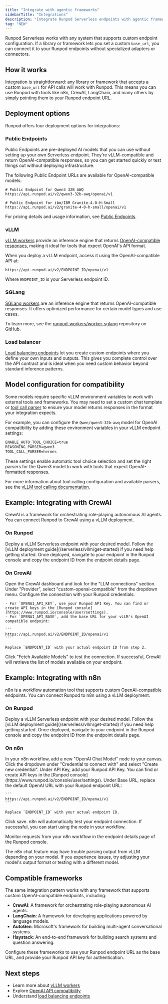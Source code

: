 ```yaml
---
title: "Integrate with agentic frameworks"
sidebarTitle: "Integrations"
description: "Integrate Runpod Serverless endpoints with agentic frameworks and any tool that support custom endpoints."
tag: "NEW"
---
```


Runpod Serverless works with any system that supports custom endpoint configuration. If a library or framework lets you set a custom `base_url`, you can connect it to your Runpod endpoints without specialized adapters or connectors.

## How it works

Integration is straightforward: any library or framework that accepts a custom `base_url` for API calls will work with Runpod. This means you can use Runpod with tools like n8n, CrewAI, LangChain, and many others by simply pointing them to your Runpod endpoint URL.

## Deployment options

Runpod offers four deployment options for integrations:

### Public Endpoints

Public Endpoints are pre-deployed AI models that you can use without setting up your own Serverless endpoint. They're vLLM-compatible and return OpenAI-compatible responses, so you can get started quickly or test things out without deploying infrastructure.

The following Public Endpoint URLs are available for OpenAI-compatible models:

```
# Public Endpoint for Qwen3 32B AWQ
https://api.runpod.ai/v2/qwen3-32b-awq/openai/v1

# Public Endpoint for ibm/IBM Granite-4.0-H-Small
https://api.runpod.ai/v2/granite-4-0-h-small/openai/v1
```

For pricing details and usage information, see [Public Endpoints](/hub/public-endpoints).

### vLLM

[vLLM workers](/serverless/vllm/overview) provide an inference engine that returns [OpenAI-compatible responses](/serverless/vllm/openai-compatibility), making it ideal for tools that expect OpenAI's API format.

When you deploy a vLLM endpoint, access it using the OpenAI-compatible API at:

```
https://api.runpod.ai/v2/ENDPOINT_ID/openai/v1
```

Where `ENDPOINT_ID` is your Serverless endpoint ID.

### SGLang

[SGLang workers](/serverless/sglang/overview) are an inference engine that returns OpenAI-compatible responses. It offers optimized performance for certain model types and use cases.

To learn more, see the [runpod-workers/worker-sglang](https://github.com/runpod-workers/worker-sglang) repository on GitHub.

### Load balancer

[Load balancing endpoints](/serverless/load-balancing/overview) let you create custom endpoints where you define your own inputs and outputs. This gives you complete control over the API contract and is ideal when you need custom behavior beyond standard inference patterns.

## Model configuration for compatibility

Some models require specific vLLM environment variables to work with external tools and frameworks. You may need to set a custom chat template or [tool call parser](https://docs.vllm.ai/en/latest/features/tool_calling.html) to ensure your model returns responses in the format your integration expects.

For example, you can configure the `Qwen/qwen3-32b-awq` model for OpenAI compatibility by adding these environment variables in your vLLM endpoint settings:

```txt
ENABLE_AUTO_TOOL_CHOICE=true
REASONING_PARSER=qwen3
TOOL_CALL_PARSER=hermes
```

These settings enable automatic tool choice selection and set the right parsers for the Qwen3 model to work with tools that expect OpenAI-formatted responses.

For more information about tool calling configuration and available parsers, see the [vLLM tool calling documentation](https://docs.vllm.ai/en/latest/features/tool_calling.html).

## Example: Integrating with CrewAI

CrewAI is a framework for orchestrating role-playing autonomous AI agents. You can connect Runpod to CrewAI using a vLLM deployment.

### On Runpod

<Steps>
  <Step title="Deploy a vLLM Serverless endpoint">
    Deploy a vLLM Serverless endpoint with your desired model. Follow the [vLLM deployment guide](/serverless/vllm/get-started) if you need help getting started.
  </Step>

  <Step title="Get your endpoint ID">
    Once deployed, navigate to your endpoint in the Runpod console and copy the endpoint ID from the endpoint details page.
  </Step>
</Steps>

### On CrewAI

<Steps>
  <Step title="Open the LLM connections settings">
    Open the CrewAI dashboard and look for the "LLM connections" section.
  </Step>

  <Step title="Select the custom OpenAI provider">
    Under "Provider", select "custom-openai-compatible" from the dropdown menu.
  </Step>

  <Step title="Add your credentials">
    Configure the connection with your Runpod credentials:
    
    - For `OPENAI_API_KEY`, use your Runpod API Key. You can find or create API keys in the [Runpod console](https://www.runpod.io/console/user/settings).
    - For `OPENAI_API_BASE`, add the base URL for your vLLM's OpenAI compatible endpoint:
    
    ```
    https://api.runpod.ai/v2/ENDPOINT_ID/openai/v1
    ```
    
    Replace `ENDPOINT_ID` with your actual endpoint ID from step 2.
  </Step>

  <Step title="Test the connection">
    Click "Fetch Available Models" to test the connection. If successful, CrewAI will retrieve the list of models available on your endpoint.
  </Step>
</Steps>

## Example: Integrating with n8n

n8n is a workflow automation tool that supports custom OpenAI-compatible endpoints. You can connect Runpod to n8n using a vLLM deployment.

### On Runpod

<Steps>
  <Step title="Deploy a vLLM Serverless endpoint">
    Deploy a vLLM Serverless endpoint with your desired model. Follow the [vLLM deployment guide](/serverless/vllm/get-started) if you need help getting started.
  </Step>

  <Step title="Get your endpoint ID">
    Once deployed, navigate to your endpoint in the Runpod console and copy the endpoint ID from the endpoint details page.
  </Step>
</Steps>

### On n8n

<Steps>
  <Step title="Create an OpenAI Chat Model node">
    In your n8n workflow, add a new "OpenAI Chat Model" node to your canvas.
  </Step>

  <Step title="Create a new credential">
    Click the dropdown under "Credential to connect with" and select "Create new credential".
  </Step>

  <Step title="Add your API key">
    Under API Key, add your Runpod API Key. You can find or create API keys in the [Runpod console](https://www.runpod.io/console/user/settings).
  </Step>

  <Step title="Configure the base URL">
    Under Base URL, replace the default OpenAI URL with your Runpod endpoint URL:
    
    ```
    https://api.runpod.ai/v2/ENDPOINT_ID/openai/v1
    ```
    
    Replace `ENDPOINT_ID` with your actual endpoint ID.
  </Step>

  <Step title="Save and test">
    Click save. n8n will automatically test your endpoint connection. If successful, you can start using the node in your workflow.
  </Step>
</Steps>

Monitor requests from your n8n workflow in the endpoint details page of the Runpod console.

<Note>
The n8n chat feature may have trouble parsing output from vLLM depending on your model. If you experience issues, try adjusting your model's output format or testing with a different model.
</Note>

## Compatible frameworks

The same integration pattern works with any framework that supports custom OpenAI-compatible endpoints, including:

- **CrewAI**: A framework for orchestrating role-playing autonomous AI agents.
- **LangChain**: A framework for developing applications powered by language models.
- **AutoGen**: Microsoft's framework for building multi-agent conversational systems.
- **Haystack**: An end-to-end framework for building search systems and question answering.

Configure these frameworks to use your Runpod endpoint URL as the base URL, and provide your Runpod API key for authentication.

## Next steps

- Learn more about [vLLM workers](/serverless/vllm/overview)
- Explore [OpenAI API compatibility](/serverless/vllm/openai-compatibility)
- Understand [load balancing endpoints](/serverless/load-balancing/overview)
